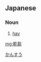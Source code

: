 ==Japanese==
{{ja-kanjitab|かん|すう|yomi=o}}

===Noun===
{{ja-noun|かんすう}}

# [[hay]]

[[Category:ja:Agriculture|かんすう]]

[[mg:乾芻]]